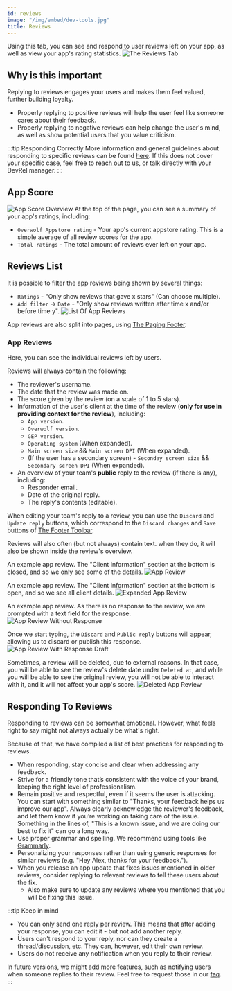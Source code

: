```yaml
---
id: reviews
image: "/img/embed/dev-tools.jpg"
title: Reviews
---
```


Using this tab, you can see and respond to user reviews left on your app, as well as view your app's rating statistics.
![The Reviews Tab](/assets/tools/developers-console/all-applications/user-feedback/reviews/index.jpg)

## Why is this important 

Replying to reviews engages your users and makes them feel valued, further building loyalty.
- Properly replying to positive reviews will help the user feel like someone cares about their feedback.
- Properly replying to negative reviews can help change the user's mind, as well as show potential users that you value criticism.

:::tip Responding Correctly
More information and general guidelines about responding to specific reviews can be found [here](#responding-to-reviews).
If this does not cover your specific case, feel free to [reach out](/support/contact-us) to us,
or talk directly with your DevRel manager.
:::

## App Score

![App Score Overview](/assets/tools/developers-console/all-applications/user-feedback/reviews/app-score.jpg)
At the top of the page, you can see a summary of your app's ratings, including:
- `Overwolf Appstore rating` - Your app's current appstore rating. This is a simple average of all review scores for the app.
- `Total ratings` - The total amount of reviews ever left on your app.

## Reviews List

It is possible to filter the app reviews being shown by several things:
- `Ratings` - "Only show reviews that gave x stars" (Can choose multiple).
- `Add filter` -> `Date` - "Only show reviews written after time x and/or before time y".
![List Of App Reviews](/assets/tools/developers-console/all-applications/user-feedback/reviews/reviews-listing.jpg)

App reviews are also split into pages, using [The Paging Footer](../../#the-footer-toolbar).

### App Reviews

Here, you can see the individual reviews left by users.

Reviews will always contain the following:
- The reviewer's username.
- The date that the review was made on.
- The score given by the review (on a scale of 1 to 5 stars).
- Information of the user's client at the time of the review (**only for use in providing context for the review**), including:
    - `App version`.
    - `Overwolf version`.
    - `GEP version`.
    - `Operating system` (When expanded).
    - `Main screen size` && `Main screen DPI` (When expanded).
    - (If the user has a secondary screen) - `Seconday screen size` && `Secondary screen DPI` (When expanded).
- An overview of your team's **public** reply to the review (if there is any), including:
    - Responder email.
    - Date of the original reply.
    - The reply's contents (editable).

When editing your team's reply to a review, you can use the `Discard` and `Update reply` buttons, which correspond to the `Discard changes` and `Save` buttons of [The Footer Toolbar](../../#the-footer-toolbar).

Reviews will also often (but not always) contain text. when they do, it will also be shown inside the review's overview.

<Tabs>
<TabItem value="review-closed" label="Review">

An example app review. The "Client information" section at the bottom is closed, and so we only see some of the details.
![App Review](/assets/tools/developers-console/all-applications/user-feedback/reviews/review-closed.jpg)

</TabItem>
<TabItem value="review-opened" label="Expanded Review">

An example app review. The "Client information" section at the bottom is open, and so we see all client details.
![Expanded App Review](/assets/tools/developers-console/all-applications/user-feedback/reviews/review-expanded.jpg)

</TabItem>
<TabItem value="review-no-response" label="Review Without Response" default>

An example app review. As there is no response to the review, we are prompted with a text field for the response.
![App Review Without Response](/assets/tools/developers-console/all-applications/user-feedback/reviews/review-no-response.jpg)

Once we start typing, the `Discard` and `Public reply` buttons will appear, allowing us to discard or publish this response.
![App Review With Response Draft](/assets/tools/developers-console/all-applications/user-feedback/reviews/review-response-draft.jpg)

</TabItem>
<TabItem value="review-deleted" label="Deleted Review">

Sometimes, a review will be deleted, due to external reasons. In that case, you will be able to see the review's delete date
under `Deleted at`, and while you will be able to see the original review, you will not be able to interact with it, and it will
not affect your app's score.
![Deleted App Review](/assets/tools/developers-console/all-applications/user-feedback/reviews/review-deleted.jpg)

</TabItem>
</Tabs>


## Responding To Reviews

Responding to reviews can be somewhat emotional. However, what feels right to say might not always actually be what's right.

Because of that, we have compiled a list of best practices for responding to reviews.

- When responding, stay concise and clear when addressing any feedback.
- Strive for a friendly tone that’s consistent with the voice of your brand, keeping the right level of professionalism.
- Remain positive and respectful, even if it seems the user is attacking. You can start with something similar to
"Thanks, your feedback helps us improve our app". Always clearly acknowledge the reviewer's feedback,
and let them know if you’re working on taking care of the issue.
Something in the lines of, "This is a known issue, and we are doing our best to fix it" can go a long way.
- Use proper grammar and spelling. We recommend using tools like [Grammarly](https://app.grammarly.com/). 
- Personalizing your responses rather than using generic responses for similar reviews (e.g. "Hey Alex, thanks for your feedback.").
- When you release an app update that fixes issues mentioned in older reviews, consider replying to relevant reviews to tell these users about the fix.
    - Also make sure to update any reviews where you mentioned that you will be fixing this issue.

:::tip Keep in mind

- You can only send one reply per review. This means that after adding your response, you can edit it - but not add another reply.
- Users can't respond to your reply, nor can they create a thread/discussion, etc. They can, however, edit their own review.
- Users do not receive any notification when you reply to their review. 

In future versions, we might add more features, such as notifying users when someone replies to their review. Feel free to request those in our [faq](/support/faq).
:::